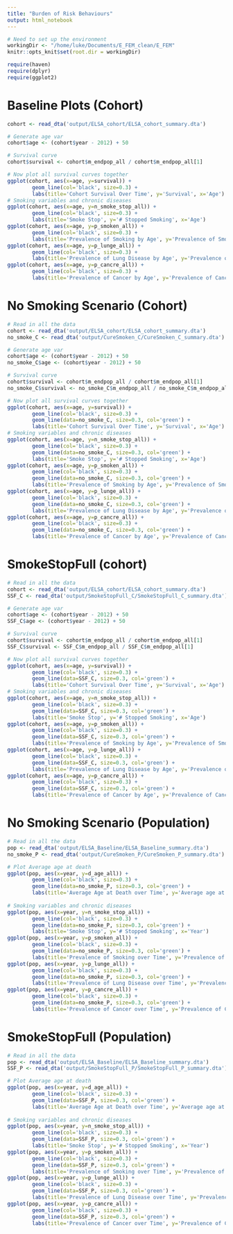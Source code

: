 ```yaml
---
title: "Burden of Risk Behaviours"
output: html_notebook
---
```




```r
# Need to set up the environment
workingDir <- "/home/luke/Documents/E_FEM_clean/E_FEM"
knitr::opts_knit$set(root.dir = workingDir)

require(haven)
require(dplyr)
require(ggplot2)
```


# Baseline Plots (Cohort)

```r

cohort <- read_dta('output/ELSA_cohort/ELSA_cohort_summary.dta')

# Generate age var
cohort$age <- (cohort$year - 2012) + 50

# Survival curve
cohort$survival <- cohort$m_endpop_all / cohort$m_endpop_all[1]

# Now plot all survival curves together
ggplot(cohort, aes(x=age, y=survival)) +
        geom_line(col='black', size=0.3) +
        labs(title='Cohort Survival Over Time', y='Survival', x='Age')
# Smoking variables and chronic diseases
ggplot(cohort, aes(x=age, y=n_smoke_stop_all)) +
        geom_line(col='black', size=0.3) +
        labs(title='Smoke Stop', y='# Stopped Smoking', x='Age')
ggplot(cohort, aes(x=age, y=p_smoken_all)) +
        geom_line(col='black', size=0.3) +
        labs(title='Prevalence of Smoking by Age', y='Prevalence of Smoking', x='Age')
ggplot(cohort, aes(x=age, y=p_lunge_all)) +
        geom_line(col='black', size=0.3) +
        labs(title='Prevalence of Lung Disease by Age', y='Prevalence of Lung Disease', x='Age')
ggplot(cohort, aes(x=age, y=p_cancre_all)) +
        geom_line(col='black', size=0.3) +
        labs(title='Prevalence of Cancer by Age', y='Prevalence of Cancer', x='Age')

```


# No Smoking Scenario (Cohort)

```r

# Read in all the data
cohort <- read_dta('output/ELSA_cohort/ELSA_cohort_summary.dta')
no_smoke_C <- read_dta('output/CureSmoken_C/CureSmoken_C_summary.dta')

# Generate age var
cohort$age <- (cohort$year - 2012) + 50
no_smoke_C$age <- (cohort$year - 2012) + 50

# Survival curve
cohort$survival <- cohort$m_endpop_all / cohort$m_endpop_all[1]
no_smoke_C$survival <- no_smoke_C$m_endpop_all / no_smoke_C$m_endpop_all[1]

# Now plot all survival curves together
ggplot(cohort, aes(x=age, y=survival)) +
        geom_line(col='black', size=0.3) +
        geom_line(data=no_smoke_C, size=0.3, col='green') +
        labs(title='Cohort Survival Over Time', y='Survival', x='Age')
# Smoking variables and chronic diseases
ggplot(cohort, aes(x=age, y=n_smoke_stop_all)) +
        geom_line(col='black', size=0.3) +
        geom_line(data=no_smoke_C, size=0.3, col='green') +
        labs(title='Smoke Stop', y='# Stopped Smoking', x='Age')
ggplot(cohort, aes(x=age, y=p_smoken_all)) +
        geom_line(col='black', size=0.3) +
        geom_line(data=no_smoke_C, size=0.3, col='green') +
        labs(title='Prevalence of Smoking by Age', y='Prevalence of Smoking', x='Age')
ggplot(cohort, aes(x=age, y=p_lunge_all)) +
        geom_line(col='black', size=0.3) +
        geom_line(data=no_smoke_C, size=0.3, col='green') +
        labs(title='Prevalence of Lung Disease by Age', y='Prevalence of Lung Disease', x='Age')
ggplot(cohort, aes(x=age, y=p_cancre_all)) +
        geom_line(col='black', size=0.3) +
        geom_line(data=no_smoke_C, size=0.3, col='green') +
        labs(title='Prevalence of Cancer by Age', y='Prevalence of Cancer', x='Age')

```

# SmokeStopFull (cohort)

```r

# Read in all the data
cohort <- read_dta('output/ELSA_cohort/ELSA_cohort_summary.dta')
SSF_C <- read_dta('output/SmokeStopFull_C/SmokeStopFull_C_summary.dta')

# Generate age var
cohort$age <- (cohort$year - 2012) + 50
SSF_C$age <- (cohort$year - 2012) + 50

# Survival curve
cohort$survival <- cohort$m_endpop_all / cohort$m_endpop_all[1]
SSF_C$survival <- SSF_C$m_endpop_all / SSF_C$m_endpop_all[1]

# Now plot all survival curves together
ggplot(cohort, aes(x=age, y=survival)) +
        geom_line(col='black', size=0.3) +
        geom_line(data=SSF_C, size=0.3, col='green') +
        labs(title='Cohort Survival Over Time', y='Survival', x='Age')
# Smoking variables and chronic diseases
ggplot(cohort, aes(x=age, y=n_smoke_stop_all)) +
        geom_line(col='black', size=0.3) +
        geom_line(data=SSF_C, size=0.3, col='green') +
        labs(title='Smoke Stop', y='# Stopped Smoking', x='Age')
ggplot(cohort, aes(x=age, y=p_smoken_all)) +
        geom_line(col='black', size=0.3) +
        geom_line(data=SSF_C, size=0.3, col='green') +
        labs(title='Prevalence of Smoking by Age', y='Prevalence of Smoking', x='Age')
ggplot(cohort, aes(x=age, y=p_lunge_all)) +
        geom_line(col='black', size=0.3) +
        geom_line(data=SSF_C, size=0.3, col='green') +
        labs(title='Prevalence of Lung Disease by Age', y='Prevalence of Lung Disease', x='Age')
ggplot(cohort, aes(x=age, y=p_cancre_all)) +
        geom_line(col='black', size=0.3) +
        geom_line(data=SSF_C, size=0.3, col='green') +
        labs(title='Prevalence of Cancer by Age', y='Prevalence of Cancer', x='Age')


```



# No Smoking Scenario (Population)

```r

# Read in all the data
pop <- read_dta('output/ELSA_Baseline/ELSA_Baseline_summary.dta')
no_smoke_P <- read_dta('output/CureSmoken_P/CureSmoken_P_summary.dta')

# Plot Average age at death
ggplot(pop, aes(x=year, y=d_age_all)) +
        geom_line(col='black', size=0.3) +
        geom_line(data=no_smoke_P, size=0.3, col='green') +
        labs(title='Average Age at Death over Time', y='Average age at death', x='Year')
        
# Smoking variables and chronic diseases
ggplot(pop, aes(x=year, y=n_smoke_stop_all)) +
        geom_line(col='black', size=0.3) +
        geom_line(data=no_smoke_P, size=0.3, col='green') +
        labs(title='Smoke Stop', y='# Stopped Smoking', x='Year')
ggplot(pop, aes(x=year, y=p_smoken_all)) +
        geom_line(col='black', size=0.3) +
        geom_line(data=no_smoke_P, size=0.3, col='green') +
        labs(title='Prevalence of Smoking over Time', y='Prevalence of Smoking', x='Year')
ggplot(pop, aes(x=year, y=p_lunge_all)) +
        geom_line(col='black', size=0.3) +
        geom_line(data=no_smoke_P, size=0.3, col='green') +
        labs(title='Prevalence of Lung Disease over Time', y='Prevalence of Lung Disease', x='Year')
ggplot(pop, aes(x=year, y=p_cancre_all)) +
        geom_line(col='black', size=0.3) +
        geom_line(data=no_smoke_P, size=0.3, col='green') +
        labs(title='Prevalence of Cancer over Time', y='Prevalence of Cancer', x='Year')

```



# SmokeStopFull (Population)

```r

# Read in all the data
pop <- read_dta('output/ELSA_Baseline/ELSA_Baseline_summary.dta')
SSF_P <- read_dta('output/SmokeStopFull_P/SmokeStopFull_P_summary.dta')

# Plot Average age at death
ggplot(pop, aes(x=year, y=d_age_all)) +
        geom_line(col='black', size=0.3) +
        geom_line(data=SSF_P, size=0.3, col='green') +
        labs(title='Average Age at Death over Time', y='Average age at death', x='Year')
        
# Smoking variables and chronic diseases
ggplot(pop, aes(x=year, y=n_smoke_stop_all)) +
        geom_line(col='black', size=0.3) +
        geom_line(data=SSF_P, size=0.3, col='green') +
        labs(title='Smoke Stop', y='# Stopped Smoking', x='Year')
ggplot(pop, aes(x=year, y=p_smoken_all)) +
        geom_line(col='black', size=0.3) +
        geom_line(data=SSF_P, size=0.3, col='green') +
        labs(title='Prevalence of Smoking over Time', y='Prevalence of Smoking', x='Year')
ggplot(pop, aes(x=year, y=p_lunge_all)) +
        geom_line(col='black', size=0.3) +
        geom_line(data=SSF_P, size=0.3, col='green') +
        labs(title='Prevalence of Lung Disease over Time', y='Prevalence of Lung Disease', x='Year')
ggplot(pop, aes(x=year, y=p_cancre_all)) +
        geom_line(col='black', size=0.3) +
        geom_line(data=SSF_P, size=0.3, col='green') +
        labs(title='Prevalence of Cancer over Time', y='Prevalence of Cancer', x='Year')

```
